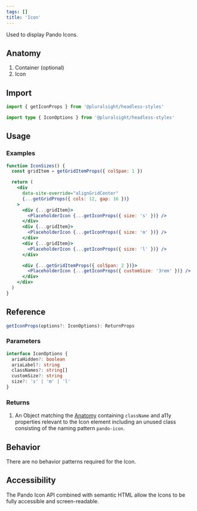 ```yaml
---
tags: []
title: 'Icon'
---
```



<p className="size-xxl">Used to display Pando Icons.</p>

<DocsLinkBar
  github="https://github.com/pluralsight/pando/tree/main/packages/headless-styles/src/components/Icon"
  figma="https://www.figma.com/file/ZmH4XsZS5WnKeo28ylM5x1/Pando-UI-kit-(Web)?node-id=1214%3A50560&t=YLA3FBYLefNvfeuf-0"
/>

## Anatomy

1. Container (optional)
2. Icon

## Import

```javascript
import { getIconProps } from '@pluralsight/headless-styles'
```

```typescript
import type { IconOptions } from '@pluralsight/headless-styles'
```

## Usage

### Examples

```jsx live
function IconSizes() {
  const gridItem = getGridItemProps({ colSpan: 1 })

  return (
    <div
      data-site-override="alignGridCenter"
      {...getGridProps({ cols: 12, gap: 16 })}
    >
      <div {...gridItem}>
        <PlaceholderIcon {...getIconProps({ size: 's' })} />
      </div>
      <div {...gridItem}>
        <PlaceholderIcon {...getIconProps({ size: 'm' })} />
      </div>
      <div {...gridItem}>
        <PlaceholderIcon {...getIconProps({ size: 'l' })} />
      </div>

      <div {...getGridItemProps({ colSpan: 2 })}>
        <PlaceholderIcon {...getIconProps({ customSize: '3rem' })} />
      </div>
    </div>
  )
}
```

## Reference

```typescript
getIconProps(options?: IconOptions): ReturnProps
```

### Parameters

```typescript
interface IconOptions {
  ariaHidden?: boolean
  ariaLabel?: string
  classNames?: string[]
  customSize?: string
  size?: 's' | 'm' | 'l'
}
```

### Returns

1. An Object matching the [Anatomy](#anatomy) containing `className` and a11y properties relevant to the Icon element including an unused class consisting of the naming pattern `pando-icon`.

## Behavior

There are no behavior patterns required for the Icon.

## Accessibility

The Pando Icon API combined with semantic HTML allow the Icons to be fully accessible and screen-readable.
